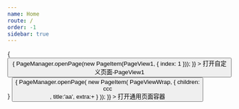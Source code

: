 ```yaml
---
name: Home
route: /
order: -1
sidebar: true
---
```




<Playground>
{
  <button
    style={{marginTop:100}}
    onClick={() => {
      PageManager.openPage(new PageItem(PageView1, { index: 1 }));
    }}
  >
    打开自定义页面-PageView1
  </button>
}
</Playground>

<Playground>
   <button
    style={{marginTop:100}}
    onClick={() => {
      PageManager.openPage(
        new PageItem(
          PageViewWrap, 
          {
            children:<div>ccc</div>,
            title:'aa',
            extra:<span>+</span>
          }
      ));
    }}
  >
    打开通用页面容器
  </button>
</Playground>

<Props of={PageViewWrap} />

